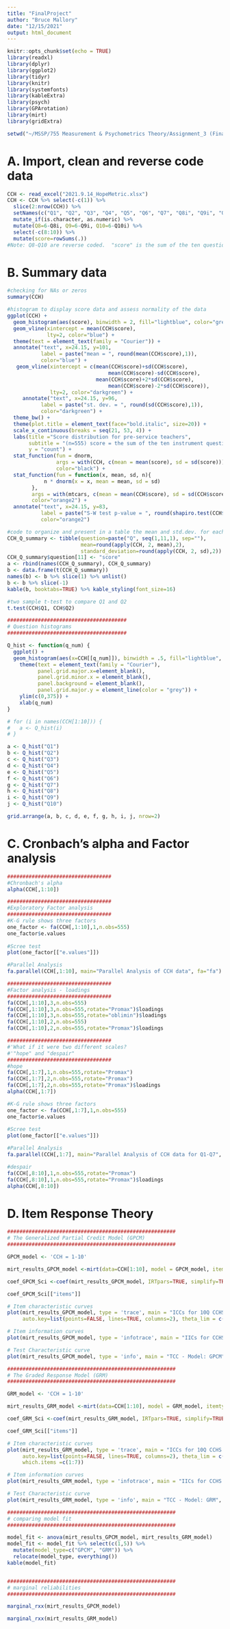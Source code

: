 ```yaml
---
title: "FinalProject"
author: "Bruce Mallory"
date: "12/15/2021"
output: html_document
---
```


```r
knitr::opts_chunk$set(echo = TRUE)
library(readxl)
library(dplyr)
library(ggplot2)
library(tidyr)
library(knitr)
library(systemfonts)
library(kableExtra)
library(psych)
library(GPArotation)
library(mirt)
library(gridExtra)

setwd("~/MSSP/755 Measurement & Psychometrics Theory/Assignment_3 (FinalProject)")
```

# A. Import, clean and reverse code data
```r
CCH <- read_excel("2021.9.14_HopeMetric.xlsx")
CCH <- CCH %>% select(-c(1)) %>%
  slice(2:nrow(CCH)) %>%
  setNames(c("Q1", "Q2", "Q3", "Q4", "Q5", "Q6", "Q7", "Q8i", "Q9i", "Q10i")) %>%
  mutate_if(is.character, as.numeric) %>%
  mutate(Q8=6-Q8i, Q9=6-Q9i, Q10=6-Q10i) %>% 
  select(-c(8:10)) %>% 
  mutate(score=rowSums(.))
#Note: Q8-Q10 are reverse coded.  "score" is the sum of the ten question responses.
``` 

# B. Summary data
```r
#checking for NAs or zeros
summary(CCH)

#histogram to display score data and assess normality of the data
ggplot(CCH) +
  geom_histogram(aes(score), binwidth = 2, fill="lightblue", color="grey") +
  geom_vline(xintercept = mean(CCH$score), 
             lty=2, color="blue") +
  theme(text = element_text(family = "Courier")) +
  annotate("text", x=24.15, y=101, 
           label = paste("mean = ", round(mean(CCH$score),1)),
           color="blue") +
   geom_vline(xintercept = c(mean(CCH$score)+sd(CCH$score),
                                 mean(CCH$score)-sd(CCH$score),
                             mean(CCH$score)+2*sd(CCH$score),
                                 mean(CCH$score)-2*sd(CCH$score)),
              lty=2, color="darkgreen") +
     annotate("text", x=24.15, y=96, 
           label = paste("st. dev. = ", round(sd(CCH$score),1)),
           color="darkgreen") +
  theme_bw() +
  theme(plot.title = element_text(face="bold.italic", size=20)) + 
  scale_x_continuous(breaks = seq(21, 53, 4)) +
  labs(title ="Score distribution for pre-service teachers",
       subtitle = "(n=555) score = the sum of the ten instrument questions",
       y = "count") +
  stat_function(fun = dnorm,
                args = with(CCH, c(mean = mean(score), sd = sd(score))),
                color="black") +
  stat_function(fun = function(x, mean, sd, n){
			n * dnorm(x = x, mean = mean, sd = sd)
		}, 
		args = with(mtcars, c(mean = mean(CCH$score), sd = sd(CCH$score), n= 2*length(CCH$score))),
		color="orange2") +
  annotate("text", x=24.15, y=83, 
           label = paste("S-W test p-value = ", round(shapiro.test(CCH$score)$p.value, 4)),
           color="orange2") 

#code to organize and present in a table the mean and std.dev. for each question
CCH_Q_summary <- tibble(question=paste("Q", seq(1,11,1), sep=""),
                        mean=round(apply(CCH, 2, mean),2),
                        standard_deviation=round(apply(CCH, 2, sd),2))
CCH_Q_summary$question[11] <- "score"
a <- rbind(names(CCH_Q_summary), CCH_Q_summary)
b <- data.frame(t(CCH_Q_summary))
names(b) <- b %>% slice(1) %>% unlist()
b <- b %>% slice(-1)
kable(b, booktabs=TRUE) %>% kable_styling(font_size=16)

#two sample t-test to compare Q1 and Q2
t.test(CCH$Q1, CCH$Q2)

#######################################
# Question histograms
#######################################

Q_hist <- function(q_num) {
  ggplot() +
  geom_histogram(aes(x=CCH[[q_num]]), binwidth = .5, fill="lightblue", color="grey") +
    theme(text = element_text(family = "Courier"),
          panel.grid.major.x=element_blank(),
          panel.grid.minor.x = element_blank(),
          panel.background = element_blank(),
          panel.grid.major.y = element_line(color = "grey")) +
    ylim(c(0,375)) +
    xlab(q_num)
}

# for (i in names(CCH[1:10])) {
#   a <- Q_hist(i)
# }

a <- Q_hist("Q1")
b <- Q_hist("Q2")
c <- Q_hist("Q3")
d <- Q_hist("Q4")
e <- Q_hist("Q5")
f <- Q_hist("Q6")
g <- Q_hist("Q7")
h <- Q_hist("Q8")
i <- Q_hist("Q9")
j <- Q_hist("Q10")

grid.arrange(a, b, c, d, e, f, g, h, i, j, nrow=2)
```

# C. Cronbach's alpha and Factor analysis
```r
##################################
#Chronbach's alpha
alpha(CCH[,1:10])

##################################
#Exploratory Factor analysis
##################################
#K-G rule shows three factors
one_factor <- fa(CCH[,1:10],1,n.obs=555)
one_factor$e.values
     
#Scree test
plot(one_factor[["e.values"]])

#Parallel Analysis
fa.parallel(CCH[,1:10], main="Parallel Analysis of CCH data", fa="fa")

##################################
#Factor analysis - loadings
##################################
fa(CCH[,1:10],3,n.obs=555)
fa(CCH[,1:10],3,n.obs=555,rotate="Promax")$loadings
fa(CCH[,1:10],3,n.obs=555,rotate="oblimin")$loadings
fa(CCH[,1:10],2,n.obs=555)
fa(CCH[,1:10],2,n.obs=555,rotate="Promax")$loadings

##################################
#'What if it were two different scales?
#'"hope" and "despair"
##################################
#hope
fa(CCH[,1:7],1,n.obs=555,rotate="Promax")
fa(CCH[,1:7],2,n.obs=555,rotate="Promax")
fa(CCH[,1:7],2,n.obs=555,rotate="Promax")$loadings
alpha(CCH[,1:7])

#K-G rule shows three factors
one_factor <- fa(CCH[,1:7],1,n.obs=555)
one_factor$e.values
     
#Scree test
plot(one_factor[["e.values"]])

#Parallel Analysis
fa.parallel(CCH[,1:7], main="Parallel Analysis of CCH data for Q1-Q7", fa="fa")

#despair
fa(CCH[,8:10],1,n.obs=555,rotate="Promax")
fa(CCH[,8:10],1,n.obs=555,rotate="Promax")$loadings
alpha(CCH[,8:10])

```

# D. Item Response Theory
```r
#######################################################
# The Generalized Partial Credit Model (GPCM)
#######################################################

GPCM_model <- 'CCH = 1-10'

mirt_results_GPCM_model <-mirt(data=CCH[1:10], model = GPCM_model, itemtype = "gpcm", SE=TRUE,verbose = FALSE)

coef_GPCM_Sci <-coef(mirt_results_GPCM_model, IRTpars=TRUE, simplify=TRUE)

coef_GPCM_Sci[["items"]]

# Item characteristic curves
plot(mirt_results_GPCM_model, type = 'trace', main = "ICCs for 10Q CCHS - Model: GPCM",
     auto.key=list(points=FALSE, lines=TRUE, columns=2), theta_lim = c(-4,4))

# Item information curves
plot(mirt_results_GPCM_model, type = 'infotrace', main = "IICs for CCHS - Model: GPCM", auto.key=list(points=FALSE, lines=TRUE, columns=2), theta_lim = c(-4,4))

# Test Characteristic curve
plot(mirt_results_GPCM_model, type = 'info', main = "TCC - Model: GPCM", auto.key=list(points=FALSE, lines=TRUE, columns=2), theta_lim = c(-4,4))

#######################################################
# The Graded Response Model (GRM)
#######################################################

GRM_model <- 'CCH = 1-10'

mirt_results_GRM_model <-mirt(data=CCH[1:10], model = GRM_model, itemtype = "graded", SE=TRUE,verbose = FALSE)

coef_GRM_Sci <-coef(mirt_results_GRM_model, IRTpars=TRUE, simplify=TRUE)

coef_GRM_Sci[["items"]]

# Item characteristic curves
plot(mirt_results_GRM_model, type = 'trace', main = "ICCs for 10Q CCHS - Model: GRM",
     auto.key=list(points=FALSE, lines=TRUE, columns=2), theta_lim = c(-4,4),
     which.items =c(1:7))

# Item information curves
plot(mirt_results_GRM_model, type = 'infotrace', main = "IICs for CCHS - Model: GRM", auto.key=list(points=FALSE, lines=TRUE, columns=2), theta_lim = c(-4,4))

# Test Characteristic curve
plot(mirt_results_GRM_model, type = 'info', main = "TCC - Model: GRM", auto.key=list(points=FALSE, lines=TRUE, columns=2), theta_lim = c(-4,4))

#######################################################
# comparing model fit   
#######################################################

model_fit <- anova(mirt_results_GPCM_model, mirt_results_GRM_model)
model_fit <- model_fit %>% select(c(1,5)) %>% 
  mutate(model_type=c("GPCM", "GRM")) %>% 
  relocate(model_type, everything())
kable(model_fit)


#######################################################
# marginal reliabilities   
#######################################################

marginal_rxx(mirt_results_GPCM_model)

marginal_rxx(mirt_results_GRM_model)

```



